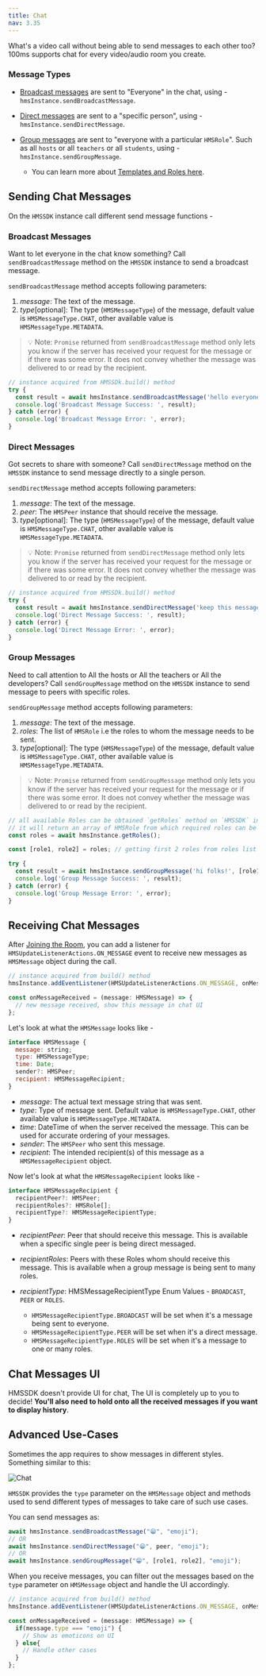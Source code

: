 ```yaml
---
title: Chat
nav: 3.35
---
```


What's a video call without being able to send messages to each other too? 100ms supports chat for every video/audio room you create.


### Message Types

* [Broadcast messages](#broadcast-messages) are sent to "Everyone" in the chat, using - `hmsInstance.sendBroadcastMessage`.

* [Direct messages](#direct-messages) are sent to a "specific person", using - `hmsInstance.sendDirectMessage`.

* [Group messages](#group-messages) are sent to "everyone with a particular `HMSRole`". Such as all `hosts` or all `teachers` or all `students`, using - `hmsInstance.sendGroupMessage`.
    * You can learn more about [Templates and Roles here](../foundation/templates-and-roles).


## Sending Chat Messages

On the `HMSSDK` instance call different send message functions -


### Broadcast Messages

Want to let everyone in the chat know something? Call `sendBroadcastMessage` method on the `HMSSDK` instance to send a broadcast message.

`sendBroadcastMessage` method accepts following parameters:

1. _message_: The text of the message.
2. _type_[optional]: The type (`HMSMessageType`) of the message, default value is `HMSMessageType.CHAT`, other available value is `HMSMessageType.METADATA`.


> 💡 Note: `Promise` returned from `sendBroadcastMessage` method only lets you know if the server has received your request for the message or if there was some error. It does not convey whether the message was delivered to or read by the recipient.


```js
// instance acquired from HMSSDk.build() method
try {
  const result = await hmsInstance.sendBroadcastMessage('hello everyone!'); // yes it's that simple 😉
  console.log('Broadcast Message Success: ', result);
} catch (error) {
  console.log('Broadcast Message Error: ', error);
}
```


### Direct Messages

Got secrets to share with someone? Call `sendDirectMessage` method on the `HMSSDK` instance to send message directly to a single person.

`sendDirectMessage` method accepts following parameters:

1. _message_: The text of the message.
2. _peer_: The `HMSPeer` instance that should receive the message.
3. _type_[optional]: The type (`HMSMessageType`) of the message, default value is `HMSMessageType.CHAT`, other available value is `HMSMessageType.METADATA`.


> 💡 Note: `Promise` returned from `sendDirectMessage` method only lets you know if the server has received your request for the message or if there was some error. It does not convey whether the message was delivered to or read by the recipient.


```js
// instance acquired from HMSSDk.build() method
try {
  const result = await hmsInstance.sendDirectMessage('keep this message a secret!', peer);
  console.log('Direct Message Success: ', result);
} catch (error) {
  console.log('Direct Message Error: ', error);
}
```


### Group Messages

Need to call attention to All the hosts or All the teachers or All the developers? Call `sendGroupMessage` method on the `HMSSDK` instance to send message to peers with specific roles.

`sendGroupMessage` method accepts following parameters:

1. _message_: The text of the message.
2. _roles_: The list of `HMSRole` i.e the roles to whom the message needs to be sent.
3. _type_[optional]: The type (`HMSMessageType`) of the message, default value is `HMSMessageType.CHAT`, other available value is `HMSMessageType.METADATA`.


> 💡 Note: `Promise` returned from `sendGroupMessage` method only lets you know if the server has received your request for the message or if there was some error. It does not convey whether the message was delivered to or read by the recipient.


```js
// all available Roles can be obtained `getRoles` method on `HMSSDK` instance
// it will return an array of HMSRole from which required roles can be selected for `sendGroupMessage` method.
const roles = await hmsInstance.getRoles();

const [role1, role2] = roles; // getting first 2 roles from roles list

try {
  const result = await hmsInstance.sendGroupMessage('hi folks!', [role1, role2]);
  console.log('Group Message Success: ', result);
} catch (error) {
  console.log('Group Message Error: ', error);
}
```


## Receiving Chat Messages

After [Joining the Room](./join), you can add a listener for `HMSUpdateListenerActions.ON_MESSAGE` event to receive new messages as `HMSMessage` object during the call.

```js
// instance acquired from build() method
hmsInstance.addEventListener(HMSUpdateListenerActions.ON_MESSAGE, onMessageReceived);

const onMessageReceived = (message: HMSMessage) => {
  // new message received, show this message in chat UI
};
```

Let's look at what the `HMSMessage` looks like -

```js
interface HMSMessage {
  message: string;
  type: HMSMessageType;
  time: Date;
  sender?: HMSPeer;
  recipient: HMSMessageRecipient;
}
```

* _message_: The actual text message string that was sent.
* _type_: Type of message sent. Default value is `HMSMessageType.CHAT`, other available value is `HMSMessageType.METADATA`.
* _time_: DateTime of when the server received the message. This can be used for accurate ordering of your messages.
* _sender_: The `HMSPeer` who sent this message.
* _recipient_: The intended recipient(s) of this message as a `HMSMessageRecipient` object.


Now let's look at what the `HMSMessageRecipient` looks like -

```js
interface HMSMessageRecipient {
  recipientPeer?: HMSPeer;
  recipientRoles?: HMSRole[];
  recipientType?: HMSMessageRecipientType;
}
```

* _recipientPeer_: Peer that should receive this message. This is available when a specific single peer is being direct messaged.
* _recipientRoles_: Peers with these Roles whom should receive this message. This is available when a group message is being sent to many roles.
* _recipientType_: HMSMessageRecipientType Enum Values - `BROADCAST`, `PEER` or `ROLES`.

  - `HMSMessageRecipientType.BROADCAST` will be set when it\'s a message being sent to everyone.
  - `HMSMessageRecipientType.PEER` will be set when it\'s a direct message.
  - `HMSMessageRecipientType.ROLES` will be set when it\'s a message to one or many roles.



## Chat Messages UI

HMSSDK doesn't provide UI for chat, The UI is completely up to you to decide! **You'll also need to hold onto all the received messages if you want to display history**.


## Advanced Use-Cases

Sometimes the app requires to show messages in different styles. Something similar to this:

![Chat](/docs/v2/flutter-chat.gif)

`HMSSDK` provides the `type` parameter on the `HMSMessage` object and methods used to send different types of messages to take care of such use cases. 

You can send messages as:

```js
await hmsInstance.sendBroadcastMessage("😁", "emoji");
// OR
await hmsInstance.sendDirectMessage("😁", peer, "emoji");
// OR
await hmsInstance.sendGroupMessage("😁", [role1, role2], "emoji");
```

When you receive messages, you can filter out the messages based on the `type` parameter on `HMSMessage` object and handle the UI accordingly.

```js
// instance acquired from build() method
hmsInstance.addEventListener(HMSUpdateListenerActions.ON_MESSAGE, onMessageReceived);

const onMessageReceived = (message: HMSMessage) => {
  if(message.type === "emoji") {
    // Show as emoticons on UI
  } else{
    // Handle other cases
  }
};
```
